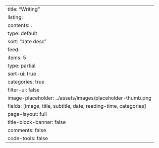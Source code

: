 ---
title: "Writing"
listing:
  contents: .
  type: default
  sort: "date desc"
  feed:
    items: 5
    type: partial
  sort-ui: true
  categories: true
  filter-ui: false
  image-placeholder: ../assets/images/placeholder-thumb.png
  fields: [image, title, subtitle, date, reading-time, categories]
page-layout: full
title-block-banner: false
comments: false
code-tools: false
---